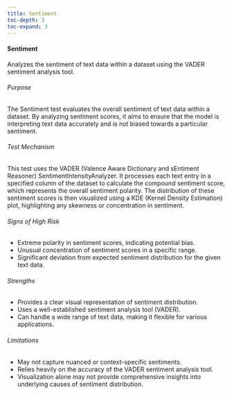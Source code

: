 ```yaml
---
title: Sentiment
toc-depth: 3
toc-expand: 3
---
```







#### Sentiment

Analyzes the sentiment of text data within a dataset using the VADER sentiment analysis tool.

###### Purpose

The Sentiment test evaluates the overall sentiment of text data within a dataset. By analyzing sentiment scores, it
aims to ensure that the model is interpreting text data accurately and is not biased towards a particular sentiment.

###### Test Mechanism

This test uses the VADER (Valence Aware Dictionary and sEntiment Reasoner) SentimentIntensityAnalyzer. It processes
each text entry in a specified column of the dataset to calculate the compound sentiment score, which represents
the overall sentiment polarity. The distribution of these sentiment scores is then visualized using a KDE (Kernel
Density Estimation) plot, highlighting any skewness or concentration in sentiment.

###### Signs of High Risk

- Extreme polarity in sentiment scores, indicating potential bias.
- Unusual concentration of sentiment scores in a specific range.
- Significant deviation from expected sentiment distribution for the given text data.

###### Strengths

- Provides a clear visual representation of sentiment distribution.
- Uses a well-established sentiment analysis tool (VADER).
- Can handle a wide range of text data, making it flexible for various applications.

###### Limitations

- May not capture nuanced or context-specific sentiments.
- Relies heavily on the accuracy of the VADER sentiment analysis tool.
- Visualization alone may not provide comprehensive insights into underlying causes of sentiment distribution.




 